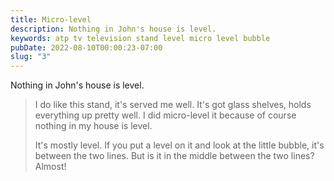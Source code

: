 ```yaml
---
title: Micro-level
description: Nothing in John's house is level.
keywords: atp tv television stand level micro level bubble
pubDate: 2022-08-10T00:00:23-07:00
slug: "3"
---
```


Nothing in John's house is level.

> I do like this stand, it's served me well. It's got glass shelves, holds everything up pretty well. I did micro-level it because of course nothing in my house is level.
>
> It's mostly level. If you put a level on it and look at the little bubble, it's between the two lines. But is it in the middle between the two lines? Almost!
